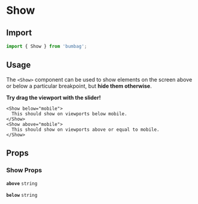# Show

## Import

```jsx
import { Show } from 'bumbag';
```

## Usage

The `<Show>` component can be used to show elements on the screen above or below a particular breakpoint, but **hide them otherwise**.

**Try drag the viewport with the slider!**

```jsx-live-iframe
<Show below="mobile">
  This should show on viewports below mobile.
</Show>
<Show above="mobile">
  This should show on viewports above or equal to mobile.
</Show>
```

## Props

### Show Props

<!-- Automatically generated -->

**<Code fontSize="150" marginRight="major-1">above</Code>** <Code fontSize="100" palette="primary">string</Code> 

<Divider marginTop="major-2" marginBottom="major-2" />

**<Code fontSize="150" marginRight="major-1">below</Code>** <Code fontSize="100" palette="primary">string</Code> 

<Divider marginTop="major-2" marginBottom="major-2" />
